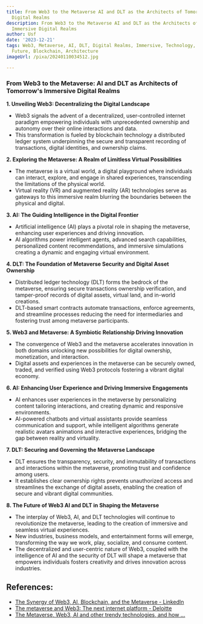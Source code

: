 ```yaml
---
title: From Web3 to the Metaverse AI and DLT as the Architects of Tomorrow's Immersive
  Digital Realms
description: From Web3 to the Metaverse AI and DLT as the Architects of Tomorrow's
  Immersive Digital Realms
author: Usf
date: '2023-12-21'
tags: Web3, Metaverse, AI, DLT, Digital Realms, Immersive, Technology, Innovation,
  Future, Blockchain, Architecture
imageUrl: /pixa/20240110034512.jpg

---
```

### From Web3 to the Metaverse: AI and DLT as Architects of Tomorrow's Immersive Digital Realms

**1.  Unveiling Web3: Decentralizing the  Digital Landscape**

- Web3 signals the advent of a decentralized, user-controlled internet paradigm empowering individuals with unprecedented ownership and autonomy over their online interactions and data.
- This transformation is fueled by blockchain technology a  distributed ledger system underpinning the secure  and transparent recording of transactions,  digital identities, and ownership claims.

**2. Exploring the Metaverse: A Realm of Limitless  Virtual Possibilities**

- The  metaverse is a virtual world,  a digital playground where individuals can interact, explore, and engage in shared experiences, transcending the limitations of the physical world.
- Virtual reality (VR) and augmented reality (AR) technologies serve as gateways to this immersive realm blurring the boundaries between the physical and digital.

**3. AI: The Guiding Intelligence in the  Digital Frontier**

- Artificial intelligence (AI) plays a pivotal  role in shaping  the metaverse, enhancing user experiences and driving innovation.
- AI algorithms power intelligent  agents,  advanced  search capabilities, personalized  content recommendations, and immersive simulations creating a dynamic  and engaging virtual environment.

**4. DLT: The Foundation of Metaverse Security and  Digital Asset Ownership**

- Distributed  ledger  technology (DLT) forms the bedrock of the metaverse, ensuring secure transactions ownership verification, and tamper-proof records of digital assets, virtual land, and in-world creations.
- DLT-based smart contracts  automate transactions, enforce  agreements, and streamline processes reducing the need for intermediaries and fostering  trust among metaverse participants.

**5. Web3 and Metaverse: A Symbiotic Relationship Driving Innovation**

- The convergence of Web3 and the metaverse accelerates innovation in both domains unlocking new possibilities for digital ownership, monetization, and interaction.
- Digital assets and  experiences in  the metaverse can be securely owned,  traded,  and verified using Web3  protocols fostering a vibrant digital economy.

**6. AI: Enhancing User Experience and Driving  Immersive Engagements**

- AI enhances user experiences in the  metaverse by personalizing content tailoring interactions, and creating dynamic and responsive environments.
- AI-powered chatbots and virtual assistants provide seamless communication and support, while intelligent algorithms  generate realistic avatars animations and interactive experiences,  bridging  the gap between reality and virtuality.

**7.  DLT: Securing and Governing the  Metaverse Landscape**

- DLT ensures the transparency, security, and immutability of transactions and interactions within the metaverse, promoting trust and  confidence among  users.
-  It  establishes clear ownership rights prevents unauthorized access and streamlines the exchange of  digital assets, enabling the creation of secure and vibrant digital communities.

**8. The Future of Web3 AI and  DLT in Shaping  the Metaverse**

- The interplay of Web3, AI, and DLT technologies  will continue to revolutionize the metaverse, leading to the creation of  immersive and seamless virtual experiences.
- New industries, business models, and entertainment  forms will emerge, transforming the way we work, play, socialize, and consume content.
- The decentralized and user-centric nature  of Web3, coupled with  the intelligence of AI and the security of DLT  will shape a metaverse that empowers individuals fosters creativity and drives innovation across industries.

## References:
- [The Synergy of Web3, AI, Blockchain, and the Metaverse - LinkedIn](https://www.linkedin.com/pulse/revolutionizing-digital-realm-synergy-web3-ai-nicholas-white-)
- [The metaverse and Web3: The next internet platform - Deloitte](https://www2.deloitte.com/us/en/insights/industry/technology/web3-and-metaverse-the-future-of-the-internet.html)
- [The Metaverse, Web3, AI and other trendy technologies, and how ...](https://medium.com/predict/the-metaverse-web3-ai-and-other-trendy-technologies-and-how-they-could-impact-scientific-fd10bf3fb29b)
